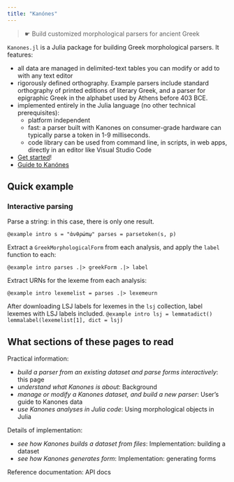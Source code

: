 ```yaml
---
title: "Kanónes"
---
```




> ☛ Build customized morphological parsers for ancient Greek


`Kanones.jl` is a Julia package for building Greek morphological parsers. It features:

- all data are managed in delimited-text tables you can modify or add to with any text editor
- rigorously defined orthography.  Example parsers include standard orthography of printed editions of literary Greek, and a parser for epigraphic Greek in the alphabet used by Athens before 403 BCE.
- implemented entirely in the Julia language (no other technical prerequisites): 
    - platform independent
    - fast:  a parser built with Kanones on consumer-grade hardware can typically parse a token in 1-9 milliseconds.
    - code library can be used from command line, in scripts, in web apps, directly in an editor like Visual Studio Code


- [Get started](tutorials/index.qmd)!
- [Guide to Kanónes](guides/index.qmd)



## Quick example


### Interactive parsing

Parse a string: in this case, there is only one result.

```@example intro
s = "ἀνθρώπῳ"
parses = parsetoken(s, p)
```

Extract a `GreekMorphologicalForm` from each analysis, and apply the `label` function to each:

```@example intro
parses .|> greekForm .|> label
```

Extract URNs for the lexeme from each analysis:

```@example intro
lexemelist = parses .|> lexemeurn
```

After downloading LSJ labels for lexemes in the `lsj` collection, label lexemes with LSJ labels included.
```@example intro
lsj = lemmatadict()
lemmalabel(lexemelist[1], dict = lsj)
```

## What sections of these pages to read

Practical information:

- *build a parser from an existing dataset and parse forms interactively*: this page
- *understand what Kanones is about*: Background
- *manage or modify a Kanones dataset, and build a new parser*: User's guide to Kanones data
- *use Kanones analyses in Julia code*: Using morphological objects in Julia

Details of implementation:

- *see how Kanones builds a dataset from files*: Implementation: building a dataset
- *see how Kanones generates form*: Implementation: generating forms

Reference documentation: API docs





